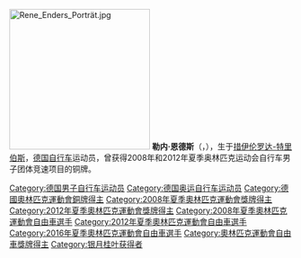 [[File:Rene_Enders_Porträt.jpg|250px]]
{{MedalTableTop}}
{{MedalCountry|{{GER}}}}
{{MedalSport | [[場地自行車賽|場地單車賽]]}}
{{MedalCompetition|[[奧林匹克運動會|奧林匹克運動會]]}}
{{MedalBronze|[[2008年夏季奧林匹克運動會|2008年北京]]| [[2008年夏季奧林匹克運動會自行車比賽|團體競速]]}}
{{MedalBottom}}
'''勒内·恩德斯'''（{{lang-de|'''René Enders'''}}，{{bd|1987年|2月13日||}}），生于[[措伊伦罗达-特里伯斯|措伊伦罗达-特里伯斯]]，[[德国|德国]][[自行车|自行车]]运动员，曾获得2008年和2012年夏季奥林匹克运动会自行车男子团体竞速项目的铜牌。

{{Germany-bio-stub}}

{{DEFAULTSORT:Enders, Rene}}
[[Category:德国男子自行车运动员|Category:德国男子自行车运动员]]
[[Category:德国奥运自行车运动员|Category:德国奥运自行车运动员]]
[[Category:德國奧林匹克運動會銅牌得主|Category:德國奧林匹克運動會銅牌得主]]
[[Category:2008年夏季奧林匹克運動會獎牌得主|Category:2008年夏季奧林匹克運動會獎牌得主]]
[[Category:2012年夏季奧林匹克運動會獎牌得主|Category:2012年夏季奧林匹克運動會獎牌得主]]
[[Category:2008年夏季奧林匹克運動會自由車選手|Category:2008年夏季奧林匹克運動會自由車選手]]
[[Category:2012年夏季奧林匹克運動會自由車選手|Category:2012年夏季奧林匹克運動會自由車選手]]
[[Category:2016年夏季奧林匹克運動會自由車選手|Category:2016年夏季奧林匹克運動會自由車選手]]
[[Category:奧林匹克運動會自由車獎牌得主|Category:奧林匹克運動會自由車獎牌得主]]
[[Category:银月桂叶获得者|Category:银月桂叶获得者]]